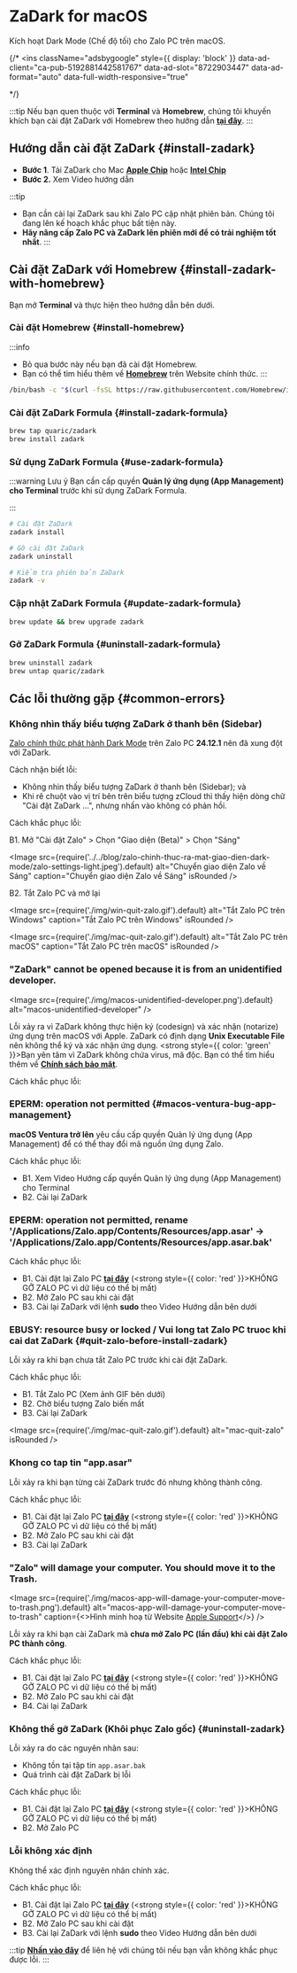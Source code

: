 
# ZaDark for macOS

Kích hoạt Dark Mode (Chế độ tối) cho Zalo PC trên macOS.

{/* <AdsByGoogle>
  <ins
    className="adsbygoogle"
    style={{ display: 'block' }}
    data-ad-client="ca-pub-5192881442581767"
    data-ad-slot="8722903447"
    data-ad-format="auto"
    data-full-width-responsive="true"
  ></ins>
</AdsByGoogle> */}

:::tip
Nếu bạn quen thuộc với **Terminal** và **Homebrew**, chúng tôi khuyến khích bạn cài đặt ZaDark với Homebrew theo hướng dẫn [**tại đây**](#install-zadark-with-homebrew).
:::

## Hướng dẫn cài đặt ZaDark \{#install-zadark}

- **Bước 1**. Tải ZaDark cho Mac <a href="/download/macos/apple-chip?utm_source=zadark&utm_medium=tutorial&utm_campaign=download_campaign" target="_blank">**Apple Chip**</a> hoặc <a href="/download/macos/intel-chip?utm_source=zadark&utm_medium=tutorial&utm_campaign=download_campaign" target="_blank">**Intel Chip**</a>
- **Bước 2.** Xem Video hướng dẫn

<YouTube videoId="9T3CHPCF_rc" title="ZaDark for macOS | Hướng dẫn cài đặt ZaDark 12.0 trở lên | zadark.com" />

:::tip
- Bạn cần cài lại ZaDark sau khi Zalo PC cập nhật phiên bản. Chúng tôi đang lên kế hoạch khắc phục bất tiện này.
- **Hãy nâng cấp Zalo PC và ZaDark lên phiên mới để có trải nghiệm tốt nhất**.
:::

##  Cài đặt ZaDark với Homebrew \{#install-zadark-with-homebrew}

Bạn mở **Terminal** và thực hiện theo hướng dẫn bên dưới.

### Cài đặt Homebrew \{#install-homebrew}

:::info
- Bỏ qua bước này nếu bạn đã cài đặt Homebrew.
- Bạn có thể tìm hiểu thêm về [**Homebrew**](https://brew.sh) trên Website chính thức.
:::

```bash
/bin/bash -c "$(curl -fsSL https://raw.githubusercontent.com/Homebrew/install/HEAD/install.sh)"
```

### Cài đặt ZaDark Formula \{#install-zadark-formula}

```bash
brew tap quaric/zadark
brew install zadark
```

### Sử dụng ZaDark Formula \{#use-zadark-formula}

:::warning Lưu ý
Bạn cần cấp quyền **Quản lý ứng dụng (App Management) cho Terminal** trước khi sử dụng ZaDark Formula.

<YouTube videoId="K8dVMS9L-3o" title="Hướng dẫn cấp quyền Quản lý ứng dụng trên macOS Ventura trở lên | zadark.com" />
:::

```bash
# Cài đặt ZaDark
zadark install

# Gỡ cài đặt ZaDark
zadark uninstall

# Kiểm tra phiên bản ZaDark
zadark -v
```

### Cập nhật ZaDark Formula \{#update-zadark-formula}

```bash
brew update && brew upgrade zadark
```

### Gỡ ZaDark Formula \{#uninstall-zadark-formula}

```bash
brew uninstall zadark
brew untap quaric/zadark
```

<AdsByGoogle>
  <ins
    className="adsbygoogle"
    style={{ display: 'block', textAlign: 'center' }}
    data-ad-layout="in-article"
    data-ad-format="fluid"
    data-ad-client="ca-pub-5192881442581767"
    data-ad-slot="6596816445"
  ></ins>
</AdsByGoogle>

## Các lỗi thường gặp \{#common-errors}

### Không nhìn thấy biểu tượng ZaDark ở thanh bên (Sidebar)

[Zalo chính thức phát hành Dark Mode](https://zadark.com/blog/zalo-chinh-thuc-ra-mat-giao-dien-dark-mode) trên Zalo PC **24.12.1** nên đã xung đột với ZaDark.

Cách nhận biết lỗi:
- Không nhìn thấy biểu tượng ZaDark ở thanh bên (Sidebar); và
- Khi rê chuột vào vị trí bên trên biểu tượng zCloud thì thấy hiện dòng chữ "Cài đặt ZaDark ...", nhưng nhấn vào không có phản hồi.

Cách khắc phục lỗi:

B1. Mở "Cài đặt Zalo" > Chọn "Giao diện (Beta)" > Chọn "Sáng"

<Image
  src={require('../../blog/zalo-chinh-thuc-ra-mat-giao-dien-dark-mode/zalo-settings-light.jpeg').default}
  alt="Chuyển giao diện Zalo về Sáng"
  caption="Chuyển giao diện Zalo về Sáng"
  isRounded
/>

B2. Tắt Zalo PC và mở lại

<Image src={require('./img/win-quit-zalo.gif').default} alt="Tắt Zalo PC trên Windows" caption="Tắt Zalo PC trên Windows" isRounded />

<Image src={require('./img/mac-quit-zalo.gif').default} alt="Tắt Zalo PC trên macOS" caption="Tắt Zalo PC trên macOS" isRounded />

### "ZaDark" cannot be opened because it is from an unidentified developer.

<Image
  src={require('./img/macos-unidentified-developer.png').default}
  alt="macos-unidentified-developer"
/>

Lỗi xảy ra vì ZaDark không thực hiện ký (codesign) và xác nhận (notarize) ứng dụng trên macOS với Apple. ZaDark có định dạng **Unix Executable File** nên không thể ký và xác nhận ứng dụng. <strong style={{ color: 'green' }}>Bạn yên tâm vì ZaDark không chứa virus, mã độc</strong>. Bạn có thể tìm hiểu thêm về [**Chính sách bảo mật**](/privacy-policy).

Cách khắc phục lỗi:

<YouTube videoId="JBjbo2aXbug" title='Hướng dẫn cài ZaDark for macOS với lệnh "sudo" | zadark.com' />

### EPERM: operation not permitted \{#macos-ventura-bug-app-management}

**macOS Ventura trở lên** yêu cầu cấp quyền Quản lý ứng dụng (App Management) để có thể thay đổi mã nguồn ứng dụng Zalo.

Cách khắc phục lỗi:

- B1. Xem Video Hướng cấp quyền Quản lý ứng dụng (App Management) cho Terminal
- B2. Cài lại ZaDark

<YouTube videoId="K8dVMS9L-3o" title="Hướng dẫn cấp quyền Quản lý ứng dụng trên macOS Ventura trở lên | zadark.com" />

### EPERM: operation not permitted, rename '/Applications/Zalo.app/Contents/Resources/app.asar' -> '/Applications/Zalo.app/Contents/Resources/app.asar.bak'

Cách khắc phục lỗi:
- B1. Cài đặt lại Zalo PC [**tại đây**](https://zalo.me/pc) (<strong style={{ color: 'red' }}>KHÔNG GỠ ZALO PC</strong> vì dữ liệu có thể bị mất)
- B2. Mở Zalo PC sau khi cài đặt
- B3. Cài lại ZaDark với lệnh **sudo** theo Video Hướng dẫn bên dưới

<YouTube videoId="C6A7ftG2d78" title='Hướng dẫn cài ZaDark for macOS với lệnh "sudo" | zadark.com' />

### EBUSY: resource busy or locked / Vui long tat Zalo PC truoc khi cai dat ZaDark \{#quit-zalo-before-install-zadark}

Lỗi xảy ra khi bạn chưa tắt Zalo PC trước khi cài đặt ZaDark.

Cách khắc phục lỗi:

- B1. Tắt Zalo PC (Xem ảnh GIF bên dưới)
- B2. Chờ biểu tượng Zalo biến mất
- B3. Cài lại ZaDark

<Image src={require('./img/mac-quit-zalo.gif').default} alt="mac-quit-zalo" isRounded />

### Khong co tap tin "app.asar"

Lỗi xảy ra khi bạn từng cài ZaDark trước đó nhưng không thành công.

Cách khắc phục lỗi:
- B1. Cài đặt lại Zalo PC [**tại đây**](https://zalo.me/pc) (<strong style={{ color: 'red' }}>KHÔNG GỠ ZALO PC</strong> vì dữ liệu có thể bị mất)
- B2. Mở Zalo PC sau khi cài đặt
- B3. Cài lại ZaDark

### "Zalo" will damage your computer. You should move it to the Trash.

<Image
  src={require('./img/macos-app-will-damage-your-computer-move-to-trash.png').default}
  alt="macos-app-will-damage-your-computer-move-to-trash"
  caption={<>Hình minh hoạ từ Website <a href="https://support.apple.com/en-us/HT202491">Apple Support</a></>}
/>

Lỗi xảy ra khi bạn cài ZaDark mà **chưa mở Zalo PC (lần đầu) khi cài đặt Zalo PC thành công**.

Cách khắc phục lỗi:

- B1. Cài đặt lại Zalo PC [**tại đây**](https://zalo.me/pc) (<strong style={{ color: 'red' }}>KHÔNG GỠ ZALO PC</strong> vì dữ liệu có thể bị mất)
- B2. Mở Zalo PC sau khi cài đặt
- B4. Cài lại ZaDark

### Không thể gỡ ZaDark (Khôi phục Zalo gốc) \{#uninstall-zadark}

Lỗi xảy ra do các nguyên nhân sau:
- Không tồn tại tập tin `app.asar.bak`
- Quá trình cài đặt ZaDark bị lỗi

Cách khắc phục lỗi:
- B1. Cài đặt lại Zalo PC [**tại đây**](https://zalo.me/pc) (<strong style={{ color: 'red' }}>KHÔNG GỠ ZALO PC</strong> vì dữ liệu có thể bị mất)
- B2. Mở Zalo PC

### Lỗi không xác định

Không thể xác định nguyên nhân chính xác.

Cách khắc phục lỗi:

- B1. Cài đặt lại Zalo PC [**tại đây**](https://zalo.me/pc) (<strong style={{ color: 'red' }}>KHÔNG GỠ ZALO PC</strong> vì dữ liệu có thể bị mất)
- B2. Mở Zalo PC sau khi cài đặt
- B3. Cài lại ZaDark với lệnh **sudo** theo Video Hướng dẫn bên dưới

<YouTube videoId="C6A7ftG2d78" title='Hướng dẫn cài ZaDark for macOS với lệnh "sudo" | zadark.com' />

:::tip
[**Nhấn vào đây**](../contact.mdx) để liên hệ với chúng tôi nếu bạn vẫn không khắc phục được lỗi.
:::

